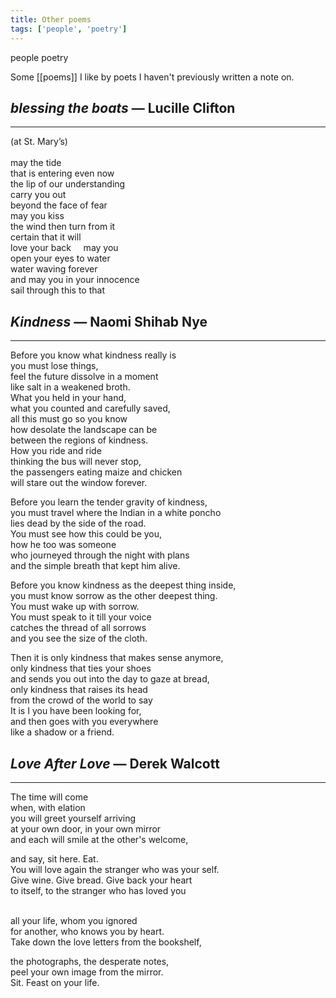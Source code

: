 ```yaml
---
title: Other poems
tags: ['people', 'poetry']
---
```


<NoteTag color="gray">people</NoteTag>
<NoteTag color="gray">poetry</NoteTag>

Some [[poems]] I like by poets I haven't previously written a note on.

<!---
```toc
# TOC replaces this text
```
-->

## *blessing the boats* — Lucille Clifton
---

(at St. Mary’s)<br/><br/>
may the tide<br/>
that is entering even now<br/>
the lip of our understanding<br/>
carry you out<br/>
beyond the face of fear<br/>
may you kiss<br/>
the wind then turn from it<br/>
certain that it will<br/>
love your back &nbsp;&nbsp;&nbsp; may you<br/>
open your eyes to water<br/>
water waving forever<br/>
and may you in your innocence<br/>
sail through this to that

## *Kindness* — Naomi Shihab Nye
---

Before you know what kindness really is <br/>
you must lose things, <br/>
feel the future dissolve in a moment <br/>
like salt in a weakened broth. <br/>
What you held in your hand, <br/>
what you counted and carefully saved, <br/>
all this must go so you know <br/>
how desolate the landscape can be <br/>
between the regions of kindness. <br/>
How you ride and ride <br/>
thinking the bus will never stop, <br/>
the passengers eating maize and chicken <br/>
will stare out the window forever. <br/>

Before you learn the tender gravity of kindness, <br/>
you must travel where the Indian in a white poncho <br/>
lies dead by the side of the road. <br/>
You must see how this could be you, <br/>
how he too was someone <br/>
who journeyed through the night with plans <br/>
and the simple breath that kept him alive. <br/>

Before you know kindness as the deepest thing inside, <br/>
you must know sorrow as the other deepest thing. <br/>
You must wake up with sorrow. <br/>
You must speak to it till your voice <br/>
catches the thread of all sorrows <br/>
and you see the size of the cloth. <br/>

Then it is only kindness that makes sense anymore, <br/>
only kindness that ties your shoes <br/>
and sends you out into the day to gaze at bread, <br/>
only kindness that raises its head <br/>
from the crowd of the world to say <br/>
It is I you have been looking for, <br/>
and then goes with you everywhere <br/>
like a shadow or a friend.

## *Love After Love* — Derek Walcott
---

The time will come <br/>
when, with elation <br/>
you will greet yourself arriving <br/>
at your own door, in your own mirror <br/>
and each will smile at the other's welcome, <br/>

and say, sit here. Eat. <br/>
You will love again the stranger who was your self. <br/>
Give wine. Give bread. Give back your heart <br/>
to itself, to the stranger who has loved you <br/> <br/>

all your life, whom you ignored <br/>
for another, who knows you by heart. <br/>
Take down the love letters from the bookshelf, <br/>

the photographs, the desperate notes, <br/>
peel your own image from the mirror. <br/>
Sit. Feast on your life.
